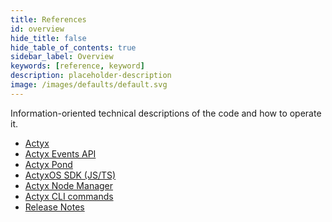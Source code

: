 ```yaml
---
title: References
id: overview
hide_title: false
hide_table_of_contents: true
sidebar_label: Overview
keywords: [reference, keyword]
description: placeholder-description
image: /images/defaults/default.svg
---
```


Information-oriented technical descriptions of the code and how to operate it.

- [Actyx](./actyx.mdx)
- [Actyx Events API](./events-api)
- [Actyx Pond](./actyx-pond.mdx)
- [ActyxOS SDK (JS/TS)](./js-ts-sdk/index.md)
- [Actyx Node Manager](./node-manager.mdx)
- [Actyx CLI commands](./cli/overview.md)
- [Release Notes](./release-notes)


<NPS />
